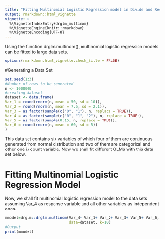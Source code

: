```yaml
---
title: "Fitting Multinomial Logistic Regression model in Divide and Recombine approach to Large Data Sets"
output: rmarkdown::html_vignette
vignette: >
  %\VignetteIndexEntry{drglm_multinom}
  %\VignetteEngine{knitr::rmarkdown}
  %\VignetteEncoding{UTF-8}
---
```

 

Using the function drglm.multinom(), multinomial logistic regression models can be fitted to large data sets. 


```r
options(rmarkdown.html_vignette.check_title = FALSE)
```

#Generating a Data Set

```r
set.seed(123)
#Number of rows to be generated
n <- 1000000
#creating dataset
dataset <- data.frame( 
Var_1 = round(rnorm(n, mean = 50, sd = 10)), 
Var_2 = round(rnorm(n, mean = 7.5, sd = 2.1)), 
Var_3 = as.factor(sample(c("0", "1"), n, replace = TRUE)), 
Var_4 = as.factor(sample(c("0", "1", "2"), n, replace = TRUE)), 
Var_5 = as.factor(sample(0:15, n, replace = TRUE)), 
Var_6 = round(rnorm(n, mean = 60, sd = 5))
)

```
This data set contains six variables of which four of them are continuous generated from normal distribution and two of them are categorical and other one is count variable. Now we shall fit different GLMs with this data set below. 


# Fitting Multinomial Logistic Regression Model

Now, we shall fit multinomial logistic regression model to the data sets assuming Var_4 as response variable and all other variables as independent ones. 

```r

mmodel=drglm::drglm.multinom(Var_4~ Var_1+ Var_2+ Var_3+ Var_5+ Var_6, 
                             data=dataset, k=10)
#Output
print(mmodel)
```
